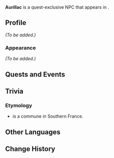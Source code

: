 {{Meta
<!-- Remove this template after adding the missing info -->
|missing_NPC_profile  = yes
<!--
|missing_NPC_idle     = yes
|missing_NPC_dialogue = yes
-->
}}
{{Character Infobox
|type             = Quest NPC
|image            = NPC Aurillac.png
|realname         = <!-- Optional, if different from in-game name -->
|deceased         = <!-- Past (for deceased prior to events of the game) or free response -->
|region           = Fontaine
|location         = Fontaine
|affiliation      = 
|title            = 

|ancestry         = <!-- Clan/family -->
|father           = 
|mother           = 
|spouse           = 
|sibling          = 
|child            = 
|relative         = 

|voiceEN          = 
|voiceCN          = 
|voiceJP          = 
|voiceKR          = 
}}
'''Aurillac''' is a quest-exclusive NPC that appears in {{Quest|The Warmth of Lies}}.
<!--
==Location==
{{subst:#tag:gallery|
NPC Location {{subst:#titleparts:{{subst:PAGENAME}}}}.png{{subst:!}}{{subst:#titleparts:{{subst:PAGENAME}}}}'s location
NPC Location {{subst:#titleparts:{{subst:PAGENAME}}}} Context.png{{subst:!}}Additional context
}}
-->
==Profile==
<!--Detailed story/lore information goes here.-->
''(To be added.)''

===Appearance===
<!--Keep appearance section short and concise. Limit to 2 paragraphs with 3-4 sentences each.-->
''(To be added.)''

==Quests and Events==
{{Quests and Events}}
<!--
==Idle Quotes==
{{Dialogue Start}}
: {{DIcon|Idle}} {{Tx}}
:: {{A|VO {{subst:#titleparts:{{subst:PAGENAME}}}} 01.ogg}} "{{Tx}}"
{{Dialogue End}}

==Dialogue==
{{Dialogue Start}}
:'''{{subst:#titleparts:{{subst:PAGENAME}}}}:''' 
:{{DIcon}}
{{Dialogue End}}
<!--
==Event Dialogue==
===Event Name===
{{Dialogue Start}}
:'''{{subst:#titleparts:{{subst:PAGENAME}}}}:'''
{{Dialogue End}}
-->
==Trivia==
===Etymology===
*{{w|Aurillac}} is a commune in Southern France.

==Other Languages==
{{Other Languages|default_hidden=1
|en      = Aurillac
|zhs     = 奥利亚克
|zhs_rm  = Àolìyàkè
|zht     = 奧利亞克
|zht_rm  = Àolìyàkè
|ja      = オーリヤック
|ko      = 오리악
|es      = Aurillac
|fr      = Aurillac
|ru      = Орильяк
|th      = Aurillac
|vi      = Aurillac
|de      = Aurillac
|id      = Aurillac
|pt      = Aurillac
|tr      = Aurillac
|it      = Aurillac
}}

==Change History==
{{Change History|4.7}}
<!--
==References==
{{Reflist}}
-->